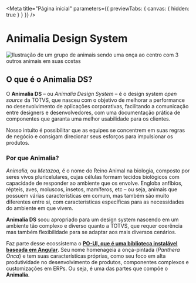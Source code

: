 
<Meta
  title="Página inicial"
  parameters={{ previewTabs: { canvas: { hidden: true } } }}
/>

# Animalia Design System

<img
  src={animalia}
  alt="Ilustração de um grupo de animais sendo uma onça ao centro com 3 outros animais em suas costas"
/>

## O que é o Animalia DS?

O **Animalia DS** – ou _Animalia Design System_ – é o design system _open source_ da TOTVS, que nasceu com o objetivo de melhorar a performance no desenvolvimento de aplicações corporativas, facilitando a comunicação entre designers e desenvolvedores, com uma documentação prática de componentes que garanta uma melhor usabilidade para os clientes.

Nosso intuito é possibilitar que as equipes se concentrem em suas regras de negócio e consigam direcionar seus esforços para impulsionar os produtos.

### Por que Animalia?

_Animalia,_ ou _Metazoa,_ é o nome do Reino Animal na biologia, composto por seres vivos pluricelulares, cujas células formam tecidos biológicos com capacidade de responder ao ambiente que os envolve. Engloba anfíbios, répteis, aves, moluscos, insetos, mamíferos, etc – ou seja, animais que possuem várias características em comum, mas também são muito diferentes entre si, com características específicas para as necessidades do ambiente em que vivem.

**Animalia DS** soou apropriado para um design system nascendo em um ambiente tão complexo e diverso quanto a TOTVS, que requer coerência mas também flexibilidade para se adaptar aos mais diversos cenários.

Faz parte desse ecossistema o **[PO-UI, que é uma biblioteca instalável baseada em Angular](https://po-ui.io/)**. Seu nome homenageia a onça-pintada (_Panthera Onca_) e tem suas características próprias, como seu foco em alta produtividade no desenvolvimento de produtos, componentes complexos e customizações em ERPs. Ou seja, é uma das partes que compõe o **Animalia**.
